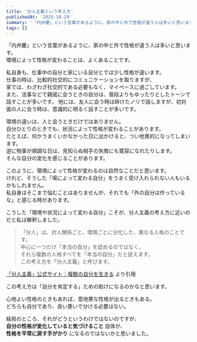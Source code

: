 ```yaml
---
title: '分人主義という考え方'
publishedAt: '2025-10-29'
summary: '「内弁慶」という言葉があるように、家の中と外で性格が違う人は多いと思います。環境によって性格が変わることは、よくあることです。'
tags: []
---
```


「内弁慶」という言葉があるように、家の中と外で性格が違う人は多いと思います。  
環境によって性格が変わることは、よくあることです。

私自身も、仕事中の自分と家にいる自分とでは少し性格が違います。  
仕事の時は、比較的社交的にコミュニケーションを取りますが、  
家では、わざわざ社交的である必要もなく、マイペースに過ごしています。  
また、法事などで親戚に会うときの自分は、普段よりもゆったりとしたトーンで話すことが多いです。
他には、友人に会う時は砕けたノリで話しますが、初対面の人に会う時は、意識的に明るく話すことが多いです。

環境の違いは、人と会うときだけではありません。  
自分ひとりのときでも、状況によって性格が変わることがあります。  
たとえば、何かうまくいかなかった日に出かけると、つい他責的になってしまいます。  
逆に物事が順調な日は、見知らぬ相手の失敗にも寛容になれたりします。  
そんな自分の変化を感じることがあります。

このように、環境によって性格が変わるのは自然なことだと思います。  
けれど、そうした「場によって変わる自分」をうまく受け入れられない人もいるかもしれません。  
私自身はそこまで悩むことはありませんが、それでも「外の自分は作っているな」と感じる時があります。

こうした「環境や状況によって変わる自分」こそが、分人主義の考え方に近いのだと私は解釈しました。

> 「分人」は、対人関係ごと、環境ごとに分化した、異なる人格のことです。  
> 中心に一つだけ「本当の自分」を認めるのではなく、  
> それら複数の人格すべてを「本当の自分」だと捉えます。  
> この考え方を「分人主義」と呼びます。  

[「分人主義」公式サイト｜複数の自分を生きる](https://dividualism.k-hirano.com/) より引用

この考え方は「自分を肯定する」ための助けになるのかなと思います。

心地よい性格のときもあれば、意地悪な性格が出るときもある。  
どちらも自分であり、良い悪いで分ける必要はない。  

結局のところ、それがどうというわけではないのですが、  
**自分の性格が変化していると気づけること** 自体が、  
**性格を平常に戻す手がかり** になるのではないかと思いました。
